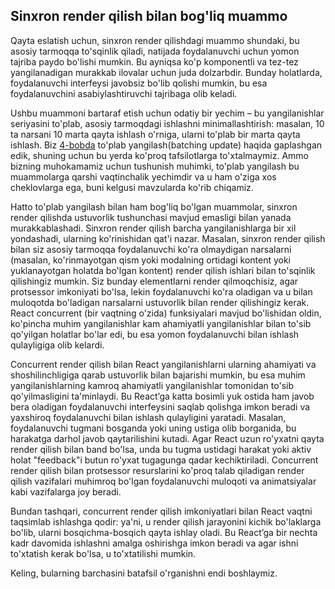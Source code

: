 ## Sinxron render qilish bilan bog'liq muammo

Qayta eslatish uchun, sinxron render qilishdagi muammo shundaki, bu asosiy tarmoqqa to'sqinlik qiladi, natijada foydalanuvchi uchun yomon tajriba paydo bo'lishi mumkin. Bu ayniqsa ko'p komponentli va tez-tez yangilanadigan murakkab ilovalar uchun juda dolzarbdir. Bunday holatlarda, foydalanuvchi interfeysi javobsiz bo'lib qolishi mumkin, bu esa foydalanuvchini asabiylashtiruvchi tajribaga olib keladi.

Ushbu muammoni bartaraf etish uchun odatiy bir yechim – bu yangilanishlar seriyasini to'plab, asosiy tarmoqdagi ishlashni minimallashtirish: masalan, 10 ta narsani 10 marta qayta ishlash o'rniga, ularni to'plab bir marta qayta ishlash. Biz [4-bobda](/docs/react/inside-reconciliation) to'plab yangilash(batching update) haqida gaplashgan edik, shuning uchun bu yerda ko'proq tafsilotlarga to'xtalmaymiz. Ammo bizning muhokamamiz uchun tushunish muhimki, to'plab yangilash bu muammolarga qarshi vaqtinchalik yechimdir va u ham o'ziga xos cheklovlarga ega, buni kelgusi mavzularda ko'rib chiqamiz.

Hatto to'plab yangilash bilan ham bog'liq bo'lgan muammolar, sinxron render qilishda ustuvorlik tushunchasi mavjud emasligi bilan yanada murakkablashadi. Sinxron render qilish barcha yangilanishlarga bir xil yondashadi, ularning ko'rinishidan qat'i nazar. Masalan, sinxron render qilish bilan siz asosiy tarmoqqa foydalanuvchi ko'ra olmaydigan narsalarni (masalan, ko'rinmayotgan qism yoki modalning ortidagi kontent yoki yuklanayotgan holatda bo'lgan kontent) render qilish ishlari bilan to'sqinlik qilishingiz mumkin. Siz bunday elementlarni render qilmoqchisiz, agar protsessor imkoniyati bo'lsa, lekin foydalanuvchi ko'ra oladigan va u bilan muloqotda bo'ladigan narsalarni ustuvorlik bilan render qilishingiz kerak. React concurrent (bir vaqtning o'zida) funksiyalari mavjud bo'lishidan oldin, ko'pincha muhim yangilanishlar kam ahamiyatli yangilanishlar bilan to'sib qo'yilgan holatlar bo'lar edi, bu esa yomon foydalanuvchi bilan ishlash qulayligiga olib kelardi.

Concurrent render qilish bilan React yangilanishlarni ularning ahamiyati va shoshilinchligiga qarab ustuvorlik bilan bajarishi mumkin, bu esa muhim yangilanishlarning kamroq ahamiyatli yangilanishlar tomonidan to'sib qo'yilmasligini ta'minlaydi. Bu React’ga katta bosimli yuk ostida ham javob bera oladigan foydalanuvchi interfeysini saqlab qolishga imkon beradi va yaxshiroq foydalanuvchi bilan ishlash qulayligini yaratadi. Masalan, foydalanuvchi tugmani bosganda yoki uning ustiga olib borganida, bu harakatga darhol javob qaytarilishini kutadi. Agar React uzun ro'yxatni qayta render qilish bilan band bo'lsa, unda bu tugma ustidagi harakat yoki aktiv holat "feedback"i butun ro'yxat tugagunga qadar kechiktiriladi. Concurrent render qilish bilan protsessor resurslarini ko'proq talab qiladigan render qilish vazifalari muhimroq bo'lgan foydalanuvchi muloqoti va animatsiyalar kabi vazifalarga joy beradi.

Bundan tashqari, concurrent render qilish imkoniyatlari bilan React vaqtni taqsimlab ishlashga qodir: ya'ni, u render qilish jarayonini kichik bo'laklarga bo'lib, ularni bosqichma-bosqich qayta ishlay oladi. Bu React’ga bir nechta kadr davomida ishlashni amalga oshirishga imkon beradi va agar ishni to'xtatish kerak bo'lsa, u to'xtatilishi mumkin.

Keling, bularning barchasini batafsil o'rganishni endi boshlaymiz.